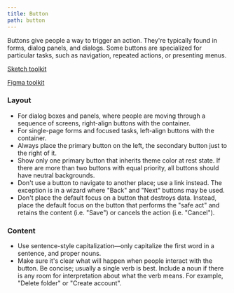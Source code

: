 ---
title: Button
path: button
---

Buttons give people a way to trigger an action. They're typically found in forms, dialog panels, and dialogs. Some buttons are specialized for particular tasks, such as navigation, repeated actions, or presenting menus.

[Sketch toolkit]()

[Figma toolkit]()

### Layout

- For dialog boxes and panels, where people are moving through a sequence of screens, right-align buttons with the container.
- For single-page forms and focused tasks, left-align buttons with the container.
- Always place the primary button on the left, the secondary button just to the right of it.
- Show only one primary button that inherits theme color at rest state. If there are more than two buttons with equal priority, all buttons should have neutral backgrounds.
- Don't use a button to navigate to another place; use a link instead. The exception is in a wizard where "Back" and "Next" buttons may be used.
- Don't place the default focus on a button that destroys data. Instead, place the default focus on the button that performs the "safe act" and retains the content (i.e. "Save") or cancels the action (i.e. "Cancel").

### Content

- Use sentence-style capitalization—only capitalize the first word in a sentence, and proper nouns.
- Make sure it's clear what will happen when people interact with the button. Be concise; usually a single verb is best. Include a noun if there is any room for interpretation about what the verb means. For example, "Delete folder" or "Create account".

